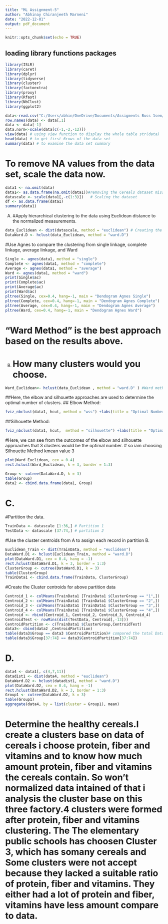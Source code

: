 ---
title: "ML Assignment-5"
author: "Abhinay Chiranjeeth Marneni"
date: "2022-12-01"
output: pdf_document
---


```{r setup, include=FALSE}
knitr::opts_chunk$set(echo = TRUE)
```
## loading library functions packages
```{r}
library(ISLR)
library(caret)
library(dplyr)
library(tidyverse)
library(cluster)
library(factoextra)
library(proxy)
library(Rfast)
library(NbClust)
library(ggplot2)
```

```{r}
data<-read.csv("C:/Users/abhin/OneDrive/Documents/Assigments Buss 1sem/ML/Cereals.csv") # import the data
row.names(data) <- data[,1]
data <- data[-1]
data.norm<-scale(data[c(-1,-2,-12)])
view(data) # using view function to display the whole table str(data)  # to examine the data set structure
head(data) # to get first 6rows of the data set
summary(data) # to examine the data set summary
```
# To remove NA values from the data set, scale the data now.
```{r}
data1 <- na.omit(data)
data1<- as.data.frame(na.omit(data1))#removing the Cereals dataset missing values 
datascale <- scale(data1[,-c(1:3)])   # Scaling the dataset
df <- as.data.frame(data1)
summary(data1)
```
A.
#Apply hierarchical clustering to the data using Euclidean distance to the normalized measurements.
```{r}
data_Euclidean <- dist(datascale, method = "euclidean") # Creating the dissimilarity matrix for data set through Euclidean distance measurements.
DataWard.D <- hclust(data_Euclidean, method = "ward.D")
```

#Use Agnes to compare the clustering from  single linkage, complete linkage, average linkage, and Ward
```{r}
Single <- agnes(data1, method = "single")
Complete <- agnes(data1, method = "complete")
Average <- agnes(data1, method = "average")
Ward <- agnes(data1, method = "ward")
print(Single$ac)
print(Complete$ac)
print(Average$ac)
print(Ward$ac)
pltree(Single, cex=0.4, hang=-1, main = "Dendogram Agnes Single")
pltree(Complete, cex=0.4, hang=-1, main = "Dendogram Agnes Complete")
pltree(Average, cex=0.4, hang=-1, main = "Dendogram Agnes Average")
pltree(Ward, cex=0.4, hang=-1, main = "Dendogram Agnes Ward")
```
# "Ward Method" is the best approach based on the results above.
B.
# How many clusters would you choose.

```{r}
Ward_Euclidean<- hclust(data_Euclidean , method = "ward.D" ) #Ward method is the optimum. As  the data are clustered using Ward  and Euclidean distance is applied to perform hierarchical clustering.
```
##Here, the elbow and silhouette approaches are used to determine the optimal number of clusters.
## Elbow Method:
```{r}
fviz_nbclust(data1, hcut, method = "wss") +labs(title = "Optimal Number of Clusters using Elbow Method") +geom_vline(xintercept = 12, linetype = 2)
```
##Silhouette Method:
```{r}
fviz_nbclust(data1, hcut,  method = "silhouette") +labs(title = "Optimal Number of Clusters using Silhouette Method")
```
#Here, we can see from the outcomes of the elbow and silhouette approaches that 3 clusters would be the optimal number.
# so iam choosing Silhouette Method kmean value 3
```{r}
plot(Ward_Euclidean, cex = 0.4)
rect.hclust(Ward_Euclidean, k = 3, border = 1:3)
```

```{r}
Group <- cutree(DataWard.D, k = 3)
table(Group)
data2 <- cbind.data.frame(data1, Group)
```

# C.

#Partition the data.

```{r}
TrainData <- datascale [1:36,] # Partition 1
TestData <- datascale [37:74,] # partition 2
```

#Use the cluster centroids from A to assign each record in partition B.
```{r}
Euclidean_Train <- dist(TrainData, method = "euclidean")
DataWard.D1 <- hclust(Euclidean_Train, method = "ward.D")
plot(DataWard.D1, cex = 0.4, hang = -1)
rect.hclust(DataWard.D1, k = 3, border = 1:3)
ClusterGroup <- cutree(DataWard.D1, k = 3)
table(ClusterGroup)
TrainData1 <- cbind.data.frame(TrainData, ClusterGroup)
```

#Create the Cluster centroids for above partition data
```{r}
Centroid_1 <- colMeans(TrainData1 [TrainData1 $ClusterGroup == "1",])
Centroid_2 <- colMeans(TrainData1 [TrainData1 $ClusterGroup == "2",])
Centroid_3 <- colMeans(TrainData1 [TrainData1 $ClusterGroup == "3",])
Centroid_4 <- colMeans(TrainData1 [TrainData1 $ClusterGroup == "4",])
Centroid <- rbind(Centroid_1, Centroid_2, Centroid_3, Centroid_4)
CentroidTest <- rowMins(dist(TestData, Centroid[,-13]))
CentroidPartition <- c(TrainData1 $ClusterGroup,CentroidTest)
data3<- cbind(data2 ,CentroidPartition)
table(data3$Group == data3 $CentroidPartition)# compared the total Data clusters with the TrainData and testData clusters
table(data3$Group[37:74] == data3$CentroidPartition[37:74])
```


# D. 

```{r}
data4 <- data1[, c(4,7,11)]
datadist1 <- dist(data4, method = "euclidean")
DataWard.D2 <- hclust(datadist1, method = "ward.D")
plot(DataWard.D2, cex = 0.4, hang = -1)
rect.hclust(DataWard.D2, k = 3, border = 1:3)
Group1 <- cutree(DataWard.D2, k = 3)
table(Group1)
aggregate(data4, by = list(cluster = Group1), mean)
```
# Determine the healthy cereals.I create a clusters base on  data of cereals i choose protein, fiber and vitamins and to know how much amount protein, fiber and vitamins  the cereals contain. So won't normalized data intained of that i analysis the cluster base on this three factory.4 clusters were formed after protein, fiber and vitamins clustering. The The elementary public schools has choosen Cluster 3, which has somany cereals and Some clusters were not accept because they lacked a suitable ratio of protein, fiber and vitamins. They either had a lot of protein and fiber, vitamins have  less amount compare to data.